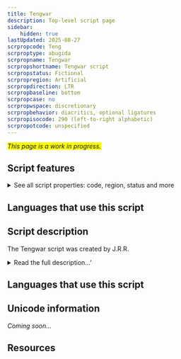 ```yaml
---
title: Tengwar
description: Top-level script page
sidebar:
    hidden: true
lastUpdated: 2025-08-27
scrpropcode: Teng
scrproptype: abugida
scrpropname: Tengwar
scrpropshortname: Tengwar script
scrpropstatus: Fictional
scrpropregion: Artificial
scrpropdirection: LTR
scrpropbaseline: bottom
scrpropcase: no
scrpropwspace: discretionary
scrpropbehavior: diacritics, optional ligatures
scrpropisocode: 290 (left-to-right alphabetic)
scrpropotcode: unspecified
---
```


<span style='background-color:yellow'>_This page is a work in progress._</span>


## Script features

<details>
<summary> See all script properties: code, region, status and more</summary>
<ScriptInfo />
</details>

## Languages that use this script

<WsList script='Teng' wsMax='5' />

## Script description

The Tengwar script was created by J.R.R.

<details>
<summary>Read the full description...'</summary>Tolkein in the 1920s or ‘30s, and popularized in his fictional novels such as The Lord of the Rings trilogy. The script is used for writing a number of the languages of Middle-earth, where the novels are set.

Each language written in the script has its own orthography, called a _mode_. All modes are written from left to right, with numbers written from right to left. The script is an abugida with each letter representing a consonant. The shapes of the letters are based on a rounded ‘bow’ called a _lúva_ and a stem called a _telco_.

The precise phonetic value of each sign varies from one mode to another; for example, the letter representing [mp] in the Quenya mode represents [v] in the Sindarin mode. However, the symbol/sound relationship is not arbitrary; a significant number of letters represent consistent or closely related sounds between modes, and within a mode there are rules governing the modifications of signs and sounds. For example, in the Quenya mode, a bow with a left-side stem represents a voiced sound, the equivalent bow with a right-side stem represents a voiceless sound, and the equivalent bow without a stem represents a nasal.

Vowels are indicated with diacritics called _tehtar_, which are written directly above or below the consonant they modify. In some modes the tehtar modify the preceding consonant, in others, the following consonant.

There are also modes in which vowels are omitted or optionally written using spacing letters, so the script can also be called an abjad.

Tengwar is a cursive script, based on calligraphic handwriting. Ligatures are commonly used, but are not obligatory. Neither reordering nor complex positioning are necessary for processing the script.

A unique system of punctuation is used for writing Tengwar. Numbers can be written with a set of numeral symbols or with alphabetic letters modified by a dot or bar above them.
</details>

## Languages that use this script

<WsList script='Teng' wsMax='5' />

## Unicode information

_Coming soon..._

## Resources

<ScriptResources detailSummary='seemore' />

